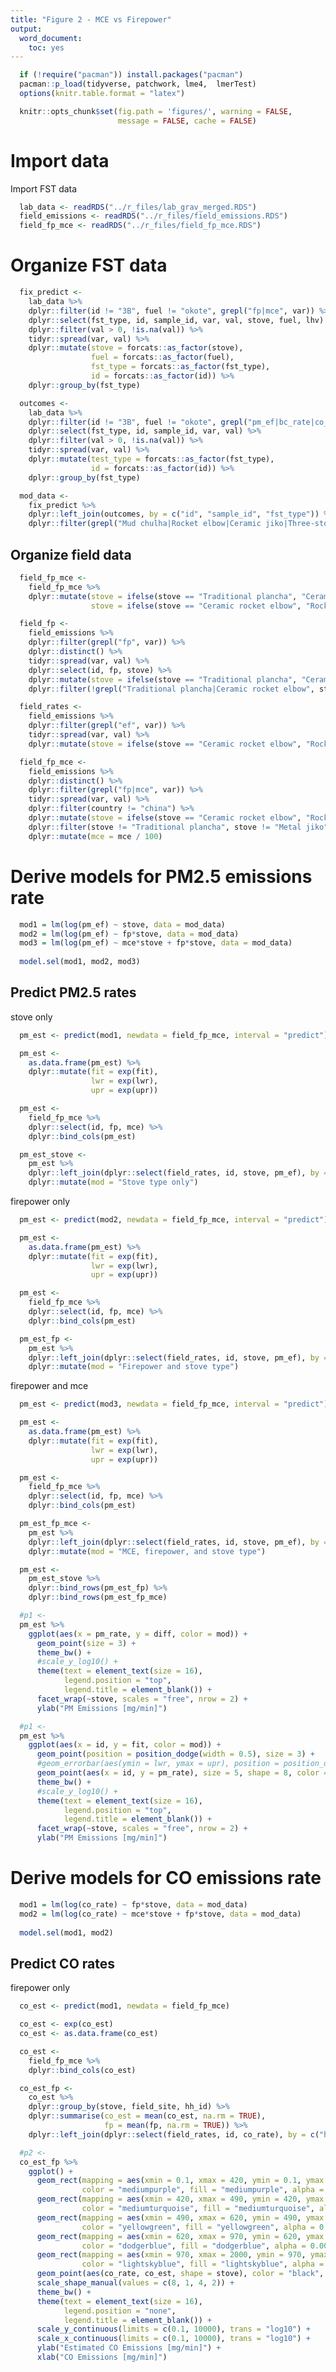 ```yaml
---
title: "Figure 2 - MCE vs Firepower"
output:
  word_document:
    toc: yes
---
```


```r
  if (!require("pacman")) install.packages("pacman")
  pacman::p_load(tidyverse, patchwork, lme4,  lmerTest)
  options(knitr.table.format = "latex")
```

```r
  knitr::opts_chunk$set(fig.path = 'figures/', warning = FALSE,
                        message = FALSE, cache = FALSE)
```

# Import data

Import FST data

```r
  lab_data <- readRDS("../r_files/lab_grav_merged.RDS")
  field_emissions <- readRDS("../r_files/field_emissions.RDS")
  field_fp_mce <- readRDS("../r_files/field_fp_mce.RDS")
```

# Organize FST data

```r
  fix_predict <-
    lab_data %>%
    dplyr::filter(id != "3B", fuel != "okote", grepl("fp|mce", var)) %>%
    dplyr::select(fst_type, id, sample_id, var, val, stove, fuel, lhv) %>%
    dplyr::filter(val > 0, !is.na(val)) %>%
    tidyr::spread(var, val) %>%
    dplyr::mutate(stove = forcats::as_factor(stove),
                  fuel = forcats::as_factor(fuel),
                  fst_type = forcats::as_factor(fst_type),
                  id = forcats::as_factor(id)) %>%
    dplyr::group_by(fst_type)
```

```r
  outcomes <-
    lab_data %>%
    dplyr::filter(id != "3B", fuel != "okote", grepl("pm_ef|bc_rate|co_rate", var)) %>%
    dplyr::select(fst_type, id, sample_id, var, val) %>%
    dplyr::filter(val > 0, !is.na(val)) %>%
    tidyr::spread(var, val) %>%
    dplyr::mutate(test_type = forcats::as_factor(fst_type),
                  id = forcats::as_factor(id)) %>%
    dplyr::group_by(fst_type)
```

```r
  mod_data <-
    fix_predict %>%
    dplyr::left_join(outcomes, by = c("id", "sample_id", "fst_type")) %>%
    dplyr::filter(grepl("Mud chulha|Rocket elbow|Ceramic jiko|Three-stone fire|Ceramic plancha", stove))
```

## Organize field data

```r
  field_fp_mce <-
    field_fp_mce %>%
    dplyr::mutate(stove = ifelse(stove == "Traditional plancha", "Ceramic plancha", stove),
                  stove = ifelse(stove == "Ceramic rocket elbow", "Rocket elbow", stove))
```

```r
  field_fp <-
    field_emissions %>%
    dplyr::filter(grepl("fp", var)) %>%
    dplyr::distinct() %>%
    tidyr::spread(var, val) %>%
    dplyr::select(id, fp, stove) %>%
    dplyr::mutate(stove = ifelse(stove == "Traditional plancha", "Ceramic plancha", stove)) %>%
    dplyr::filter(!grepl("Traditional plancha|Ceramic rocket elbow", stove))
```

```r
  field_rates <-
    field_emissions %>%
    dplyr::filter(grepl("ef", var)) %>%
    tidyr::spread(var, val) %>%
    dplyr::mutate(stove = ifelse(stove == "Ceramic rocket elbow", "Rocket elbow", stove))
```

```r
  field_fp_mce <-
    field_emissions %>%
    dplyr::distinct() %>%
    dplyr::filter(grepl("fp|mce", var)) %>%
    tidyr::spread(var, val) %>%
    dplyr::filter(country != "china") %>%
    dplyr::mutate(stove = ifelse(stove == "Ceramic rocket elbow", "Rocket elbow", stove)) %>%
    dplyr::filter(stove != "Traditional plancha", stove != "Metal jiko") %>%
    dplyr::mutate(mce = mce / 100)
```

# Derive models for PM2.5 emissions rate

```r
  mod1 = lm(log(pm_ef) ~ stove, data = mod_data)
  mod2 = lm(log(pm_ef) ~ fp*stove, data = mod_data)
  mod3 = lm(log(pm_ef) ~ mce*stove + fp*stove, data = mod_data)
  
  model.sel(mod1, mod2, mod3)
```

## Predict PM2.5 rates

stove only

```r
  pm_est <- predict(mod1, newdata = field_fp_mce, interval = "predict")

  pm_est <-
    as.data.frame(pm_est) %>%
    dplyr::mutate(fit = exp(fit),
                  lwr = exp(lwr),
                  upr = exp(upr))
```

```r
  pm_est <-
    field_fp_mce %>%
    dplyr::select(id, fp, mce) %>%
    dplyr::bind_cols(pm_est)
```

```r
  pm_est_stove <-
    pm_est %>%
    dplyr::left_join(dplyr::select(field_rates, id, stove, pm_ef), by = c("id")) %>%
    dplyr::mutate(mod = "Stove type only")
```

firepower only

```r
  pm_est <- predict(mod2, newdata = field_fp_mce, interval = "predict")

  pm_est <-
    as.data.frame(pm_est) %>%
    dplyr::mutate(fit = exp(fit),
                  lwr = exp(lwr),
                  upr = exp(upr))
```

```r
  pm_est <-
    field_fp_mce %>%
    dplyr::select(id, fp, mce) %>%
    dplyr::bind_cols(pm_est)
```

```r
  pm_est_fp <-
    pm_est %>%
    dplyr::left_join(dplyr::select(field_rates, id, stove, pm_ef), by = c("id")) %>%
    dplyr::mutate(mod = "Firepower and stove type")
```

firepower and mce

```r
  pm_est <- predict(mod3, newdata = field_fp_mce, interval = "predict")

  pm_est <-
    as.data.frame(pm_est) %>%
    dplyr::mutate(fit = exp(fit),
                  lwr = exp(lwr),
                  upr = exp(upr))
```

```r
  pm_est <-
    field_fp_mce %>%
    dplyr::select(id, fp, mce) %>%
    dplyr::bind_cols(pm_est)
```

```r
  pm_est_fp_mce <-
    pm_est %>%
    dplyr::left_join(dplyr::select(field_rates, id, stove, pm_ef), by = c("id")) %>%
    dplyr::mutate(mod = "MCE, firepower, and stove type")
```

```r
  pm_est <-
    pm_est_stove %>%
    dplyr::bind_rows(pm_est_fp) %>%
    dplyr::bind_rows(pm_est_fp_mce)
```

```r
  #p1 <-
  pm_est %>%
    ggplot(aes(x = pm_rate, y = diff, color = mod)) +
      geom_point(size = 3) +
      theme_bw() +
      #scale_y_log10() +
      theme(text = element_text(size = 16),
            legend.position = "top",
            legend.title = element_blank()) +
      facet_wrap(~stove, scales = "free", nrow = 2) +
      ylab("PM Emissions [mg/min]")
```

```r
  #p1 <-
  pm_est %>%
    ggplot(aes(x = id, y = fit, color = mod)) +
      geom_point(position = position_dodge(width = 0.5), size = 3) +
      #geom_errorbar(aes(ymin = lwr, ymax = upr), position = position_dodge(width = 0.5)) +
      geom_point(aes(x = id, y = pm_rate), size = 5, shape = 8, color = "black") + 
      theme_bw() +
      #scale_y_log10() +
      theme(text = element_text(size = 16),
            legend.position = "top",
            legend.title = element_blank()) +
      facet_wrap(~stove, scales = "free", nrow = 2) +
      ylab("PM Emissions [mg/min]")
```

# Derive models for CO emissions rate

```r
  mod1 = lm(log(co_rate) ~ fp*stove, data = mod_data)
  mod2 = lm(log(co_rate) ~ mce*stove + fp*stove, data = mod_data)
  
  model.sel(mod1, mod2)
```

## Predict CO rates

firepower only

```r
  co_est <- predict(mod1, newdata = field_fp_mce)

  co_est <- exp(co_est)
  co_est <- as.data.frame(co_est)
```

```r
  co_est <-
    field_fp_mce %>%
    dplyr::bind_cols(co_est)
```

```r
  co_est_fp <-
    co_est %>%
    dplyr::group_by(stove, field_site, hh_id) %>%
    dplyr::summarise(co_est = mean(co_est, na.rm = TRUE),
                     fp = mean(fp, na.rm = TRUE)) %>%
    dplyr::left_join(dplyr::select(field_rates, id, co_rate), by = c("hh_id" = "id"))
```

```r
  #p2 <-
  co_est_fp %>%
    ggplot() +
      geom_rect(mapping = aes(xmin = 0.1, xmax = 420, ymin = 0.1, ymax = 420),
                color = "mediumpurple", fill = "mediumpurple", alpha = 0.005) +
      geom_rect(mapping = aes(xmin = 420, xmax = 490, ymin = 420, ymax = 490),
                color = "mediumturquoise", fill = "mediumturquoise", alpha = 0.005) +
      geom_rect(mapping = aes(xmin = 490, xmax = 620, ymin = 490, ymax = 620),
                color = "yellowgreen", fill = "yellowgreen", alpha = 0.005) +
      geom_rect(mapping = aes(xmin = 620, xmax = 970, ymin = 620, ymax = 970),
                color = "dodgerblue", fill = "dodgerblue", alpha = 0.005) +
      geom_rect(mapping = aes(xmin = 970, xmax = 2000, ymin = 970, ymax = 2000),
                color = "lightskyblue", fill = "lightskyblue", alpha = 0.005) +
      geom_point(aes(co_rate, co_est, shape = stove), color = "black", size = 3, stroke = 1) +
      scale_shape_manual(values = c(8, 1, 4, 2)) +
      theme_bw() +
      theme(text = element_text(size = 16),
            legend.position = "none",
            legend.title = element_blank()) +
      scale_y_continuous(limits = c(0.1, 10000), trans = "log10") +
      scale_x_continuous(limits = c(0.1, 10000), trans = "log10") +
      ylab("Estimated CO Emissions [mg/min]") +
      xlab("CO Emissions [mg/min]")
```